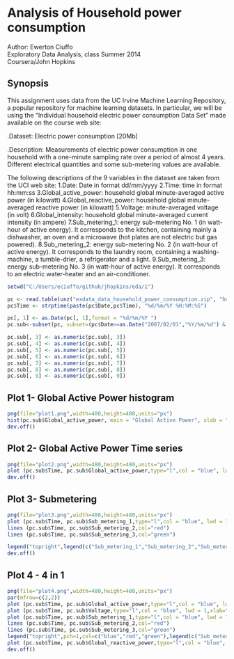 # Analysis of Household power consumption
Author: Ewerton Ciuffo  
Exploratory Data Analysis, class Summer 2014  
Coursera/John Hopkins

## Synopsis
This assignment uses data from the UC Irvine Machine Learning Repository, a popular repository for machine learning datasets. In particular, we will be using the "Individual household electric power consumption Data Set" made available on the course web site:

.Dataset: Electric power consumption [20Mb]


.Description: Measurements of electric power consumption in one household with a one-minute sampling rate over a period of almost 4 years. Different electrical quantities and some sub-metering values are available.


The following descriptions of the 9 variables in the dataset are taken from the UCI web site:
1.Date: Date in format dd/mm/yyyy 
2.Time: time in format hh:mm:ss 
3.Global_active_power: household global minute-averaged active power (in kilowatt) 
4.Global_reactive_power: household global minute-averaged reactive power (in kilowatt) 
5.Voltage: minute-averaged voltage (in volt) 
6.Global_intensity: household global minute-averaged current intensity (in ampere) 
7.Sub_metering_1: energy sub-metering No. 1 (in watt-hour of active energy). It corresponds to the kitchen, containing mainly a dishwasher, an oven and a microwave (hot plates are not electric but gas powered). 
8.Sub_metering_2: energy sub-metering No. 2 (in watt-hour of active energy). It corresponds to the laundry room, containing a washing-machine, a tumble-drier, a refrigerator and a light. 
9.Sub_metering_3: energy sub-metering No. 3 (in watt-hour of active energy). It corresponds to an electric water-heater and an air-conditioner.



```r

setwd("C:/Users/eciuffo/github/jhopkins/eda/1")

pc <- read.table(unz("exdata_data_household_power_consumption.zip", "household_power_consumption.txt"), header=T, sep=";",stringsAsFactors = FALSE)
pc$Time <- strptime(paste(pc$Date,pc$Time), "%d/%m/%Y %H:%M:%S")

pc[, 1] <- as.Date(pc[, 1],format = "%d/%m/%Y ") 
pc.sub<-subset(pc, subset=(pc$Date>=as.Date("2007/02/01","%Y/%m/%d") & pc$Date<=as.Date("2007/02/02","%Y/%m/%d") ))

pc.sub[, 3] <- as.numeric(pc.sub[, 3])
pc.sub[, 4] <- as.numeric(pc.sub[, 4])
pc.sub[, 5] <- as.numeric(pc.sub[, 5])
pc.sub[, 6] <- as.numeric(pc.sub[, 6])
pc.sub[, 7] <- as.numeric(pc.sub[, 7])
pc.sub[, 8] <- as.numeric(pc.sub[, 8])
pc.sub[, 9] <- as.numeric(pc.sub[, 9])
```

## Plot 1- Global Active Power histogram

```r

png(file="plot1.png",width=480,height=480,units="px")
hist(pc.sub$Global_active_power, main = "Global Active Power", xlab = "Global active Power(KiloWatts)", ylab = "Frequency", col = "red") 
dev.off()

```

## Plot 2- Global Active Power Time series

```r

png(file="plot2.png",width=480,height=480,units="px")
plot (pc.sub$Time, pc.sub$Global_active_power,type="l",col = "blue", lwd = 1,xlab="",ylab="Global Active Power(Kilowatts)")
dev.off()

```

## Plot 3- Submetering 

```r

png(file="plot3.png",width=480,height=480,units="px")
plot (pc.sub$Time, pc.sub$Sub_metering_1,type="l",col = "blue", lwd = 1,ylab="Energy Sub Metering",xlab="")
lines (pc.sub$Time, pc.sub$Sub_metering_2,col="red")
lines (pc.sub$Time, pc.sub$Sub_metering_3,col="green")

legend("topright",legend(c("Sub_metering_1","Sub_metering_2","Sub_metering_3")),pch=1,col=c("blue","red","green"),lty=1)
dev.off()


```

## Plot 4 - 4 in 1  

```r

png(file="plot4.png",width=480,height=480,units="px")
par(mfrow=c(2,2))
plot (pc.sub$Time, pc.sub$Global_active_power,type="l",col = "blue", lwd = 1,xlab="",ylab="Global Active Power(Kilowatts)")
plot (pc.sub$Time, pc.sub$Voltage,type="l",col = "blue", lwd = 1,xlab="datetime",ylab="Voltage)")
plot (pc.sub$Time, pc.sub$Sub_metering_1,type="l",col = "blue", lwd = 1,ylab="Energy Sub Metering",xlab="")
lines (pc.sub$Time, pc.sub$Sub_metering_2,col="red")
lines (pc.sub$Time, pc.sub$Sub_metering_3,col="green")
legend("topright",pch=1,col=c("blue","red","green"),legend(c("Sub_metering_1","Sub_metering_2","Sub_metering_3")),lty=1)
plot (pc.sub$Time, pc.sub$Global_reactive_power,type="l",col = "blue", lwd = 1,xlab="datetime",ylab="Global Reactive Power(Kilowatts)")
dev.off()
```